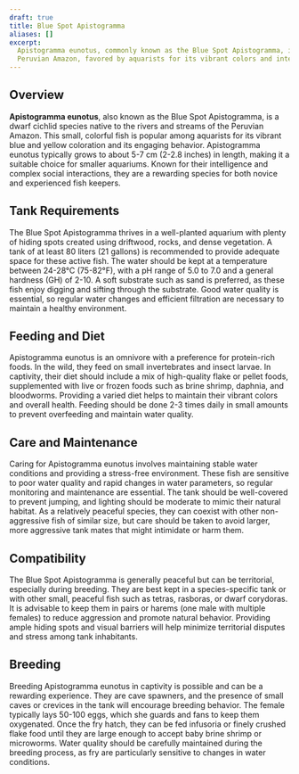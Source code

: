 ```yaml
---
draft: true
title: Blue Spot Apistogramma
aliases: []
excerpt:
  Apistogramma eunotus, commonly known as the Blue Spot Apistogramma, is a small, colorful cichlid native to the
  Peruvian Amazon, favored by aquarists for its vibrant colors and interesting behavior.
---
```


## Overview

**Apistogramma eunotus**, also known as the Blue Spot Apistogramma, is a dwarf cichlid species native to the rivers and
streams of the Peruvian Amazon. This small, colorful fish is popular among aquarists for its vibrant blue and yellow
coloration and its engaging behavior. Apistogramma eunotus typically grows to about 5-7 cm (2-2.8 inches) in length,
making it a suitable choice for smaller aquariums. Known for their intelligence and complex social interactions, they
are a rewarding species for both novice and experienced fish keepers.

## Tank Requirements

The Blue Spot Apistogramma thrives in a well-planted aquarium with plenty of hiding spots created using driftwood,
rocks, and dense vegetation. A tank of at least 80 liters (21 gallons) is recommended to provide adequate space for
these active fish. The water should be kept at a temperature between 24-28°C (75-82°F), with a pH range of 5.0 to 7.0
and a general hardness (GH) of 2-10. A soft substrate such as sand is preferred, as these fish enjoy digging and sifting
through the substrate. Good water quality is essential, so regular water changes and efficient filtration are necessary
to maintain a healthy environment.

## Feeding and Diet

Apistogramma eunotus is an omnivore with a preference for protein-rich foods. In the wild, they feed on small
invertebrates and insect larvae. In captivity, their diet should include a mix of high-quality flake or pellet foods,
supplemented with live or frozen foods such as brine shrimp, daphnia, and bloodworms. Providing a varied diet helps to
maintain their vibrant colors and overall health. Feeding should be done 2-3 times daily in small amounts to prevent
overfeeding and maintain water quality.

## Care and Maintenance

Caring for Apistogramma eunotus involves maintaining stable water conditions and providing a stress-free environment.
These fish are sensitive to poor water quality and rapid changes in water parameters, so regular monitoring and
maintenance are essential. The tank should be well-covered to prevent jumping, and lighting should be moderate to mimic
their natural habitat. As a relatively peaceful species, they can coexist with other non-aggressive fish of similar
size, but care should be taken to avoid larger, more aggressive tank mates that might intimidate or harm them.

## Compatibility

The Blue Spot Apistogramma is generally peaceful but can be territorial, especially during breeding. They are best kept
in a species-specific tank or with other small, peaceful fish such as tetras, rasboras, or dwarf corydoras. It is
advisable to keep them in pairs or harems (one male with multiple females) to reduce aggression and promote natural
behavior. Providing ample hiding spots and visual barriers will help minimize territorial disputes and stress among tank
inhabitants.

## Breeding

Breeding Apistogramma eunotus in captivity is possible and can be a rewarding experience. They are cave spawners, and
the presence of small caves or crevices in the tank will encourage breeding behavior. The female typically lays 50-100
eggs, which she guards and fans to keep them oxygenated. Once the fry hatch, they can be fed infusoria or finely crushed
flake food until they are large enough to accept baby brine shrimp or microworms. Water quality should be carefully
maintained during the breeding process, as fry are particularly sensitive to changes in water conditions.
